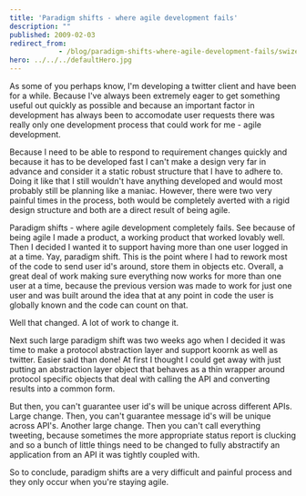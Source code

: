 ```yaml
---
title: 'Paradigm shifts - where agile development fails'
description: ""
published: 2009-02-03
redirect_from: 
            - /blog/paradigm-shifts-where-agile-development-fails/swizec/10
hero: ../../../defaultHero.jpg
---
```


As some of you perhaps know, I'm developing a twitter client and have been for a while. Because I've always been extremely eager to get something useful out quickly as possible and because an important factor in development has always been to accomodate user requests there was really only one development process that could work for me - agile development.

Because I need to be able to respond to requirement changes quickly and because it has to be developed fast I can't make a design very far in advance and consider it a static robust structure that I have to adhere to. Doing it like that I still wouldn't have anything developed and would most probably still be planning like a maniac. However, there were two very painful times in the process, both would be completely averted with a rigid design structure and both are a direct result of being agile.

Paradigm shifts - where agile development completely fails. See because of being agile I made a product, a working product that worked lovably well. Then I decided I wanted it to support having more than one user logged in at a time. Yay, paradigm shift. This is the point where I had to rework most of the code to send user id's around, store them in objects etc. Overall, a great deal of work making sure everything now works for more than one user at a time, because the previous version was made to work for just one user and was built around the idea that at any point in code the user is globally known and the code can count on that.

Well that changed. A lot of work to change it.

Next such large paradigm shift was two weeks ago when I decided it was time to make a protocol abstraction layer and support koornk as well as twitter. Easier said than done! At first I thought I could get away with just putting an abstraction layer object that behaves as a thin wrapper around protocol specific objects that deal with calling the API and converting results into a common form.

But then, you can't guarantee user id's will be unique across different APIs. Large change. Then, you can't guarantee message id's will be unique across API's. Another large change. Then you can't call everything tweeting, because sometimes the more appropriate status report is clucking and so a bunch of little things need to be changed to fully abstractify an application from an API it was tightly coupled with.

So to conclude, paradigm shifts are a very difficult and painful process and they only occur when you're staying agile.
